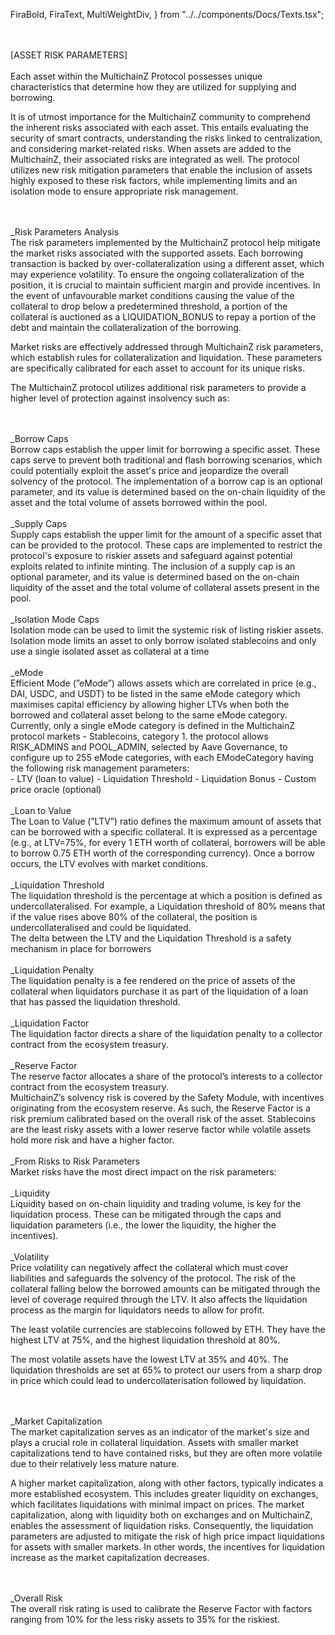   FiraBold,
  FiraText,
  MultiWeightDiv,
} from "../../components/Docs/Texts.tsx";

<br />
<br />
<FiraBold fontSize='18px'>[ASSET RISK PARAMETERS]</FiraBold>
<br />
<br />

<FiraText>
Each asset within the MultichainZ Protocol possesses unique characteristics that determine how they are utilized for supplying and borrowing. 

It is of utmost importance for the MultichainZ community to comprehend the inherent risks associated with each asset. This entails evaluating the security of smart contracts, understanding the risks linked to centralization, and considering market-related risks. When assets are added to the MultichainZ, their associated risks are integrated as well. The protocol utilizes new risk mitigation parameters that enable the inclusion of assets highly exposed to these risk factors, while implementing limits and an isolation mode to ensure appropriate risk management.

</FiraText>

<br />
<br />
<FiraBold fontSize='18px'>_Risk Parameters Analysis</FiraBold>
<br />
<FiraText>
The risk parameters implemented by the MultichainZ protocol help mitigate the market risks associated with the supported assets. Each borrowing transaction is backed by over-collateralization using a different asset, which may experience volatility. To ensure the ongoing collateralization of the position, it is crucial to maintain sufficient margin and provide incentives. In the event of unfavourable market conditions causing the value of the collateral to drop below a predetermined threshold, a portion of the collateral is auctioned as a LIQUIDATION_BONUS to repay a portion of the debt and maintain the collateralization of the borrowing.

Market risks are effectively addressed through MultichainZ risk parameters, which establish rules for collateralization and liquidation. These parameters are specifically calibrated for each asset to account for its unique risks.

The MultichainZ protocol utilizes additional risk parameters to provide a higher level of protection against insolvency such as:

</FiraText>

<br />
<br />
<FiraBold fontSize='18px'>_Borrow Caps</FiraBold>
<br />
<FiraText>
  Borrow caps establish the upper limit for borrowing a specific asset. These
  caps serve to prevent both traditional and flash borrowing scenarios, which
  could potentially exploit the asset's price and jeopardize the overall
  solvency of the protocol. The implementation of a borrow cap is an optional
  parameter, and its value is determined based on the on-chain liquidity of the
  asset and the total volume of assets borrowed within the pool.
</FiraText>

<br />
<br />
<FiraBold fontSize='18px'>_Supply Caps</FiraBold>
<br />
<FiraText>
  Supply caps establish the upper limit for the amount of a specific asset that
  can be provided to the protocol. These caps are implemented to restrict the
  protocol's exposure to riskier assets and safeguard against potential exploits
  related to infinite minting. The inclusion of a supply cap is an optional
  parameter, and its value is determined based on the on-chain liquidity of the
  asset and the total volume of collateral assets present in the pool.
</FiraText>

<br />
<br />
<FiraBold fontSize='18px'>_Isolation Mode Caps</FiraBold>
<br />
<FiraText>
  Isolation mode can be used to limit the systemic risk of listing riskier
  assets. Isolation mode limits an asset to only borrow isolated stablecoins and
  only use a single isolated asset as collateral at a time
</FiraText>

<br />
<br />
<FiraBold fontSize='18px'>_eMode</FiraBold>
<br />
<FiraText>
Efficient Mode (”eMode”) allows assets which are correlated in price (e.g., DAI, USDC, and USDT) to be listed in the same eMode category which maximises capital efficiency by allowing higher LTVs when both the borrowed and collateral asset belong to the same eMode category. Currently, only a single eMode category is defined in the MultichainZ protocol markets - Stablecoins, category 1. the protocol allows RISK_ADMINS and POOL_ADMIN, selected by Aave Governance, to configure up to 255 eMode categories, with each EModeCategory having the following risk management parameters:

</FiraText>
<br />
<CodeBlock>
- <FiraText>LTV (loan to value)</FiraText>
- <FiraText>Liquidation Threshold</FiraText>
- <FiraText>Liquidation Bonus</FiraText>
- <FiraText>Custom price oracle (optional)</FiraText>
</CodeBlock>

<br />
<br />
<FiraBold fontSize='18px'>_Loan to Value</FiraBold>
<br />
<FiraText>
  The Loan to Value (”LTV”) ratio defines the maximum amount of assets that can
  be borrowed with a specific collateral. It is expressed as a percentage (e.g.,
  at LTV=75%, for every 1 ETH worth of collateral, borrowers will be able to
  borrow 0.75 ETH worth of the corresponding currency). Once a borrow occurs,
  the LTV evolves with market conditions.
</FiraText>

<br />
<br />
<FiraBold fontSize='18px'>_Liquidation Threshold</FiraBold>
<br />
<FiraText>
  The liquidation threshold is the percentage at which a position is defined as
  undercollateralised. For example, a Liquidation threshold of 80% means that if
  the value rises above 80% of the collateral, the position is
  undercollateralised and could be liquidated. <br /> The delta between the LTV
  and the Liquidation Threshold is a safety mechanism in place for borrowers
</FiraText>

<br />
<br />
<FiraBold fontSize='18px'>_Liquidation Penalty</FiraBold>
<br />
<FiraText>
  The liquidation penalty is a fee rendered on the price of assets of the
  collateral when liquidators purchase it as part of the liquidation of a loan
  that has passed the liquidation threshold.
</FiraText>

<br />
<br />
<FiraBold fontSize='18px'>_Liquidation Factor</FiraBold>
<br />
<FiraText>
  The liquidation factor directs a share of the liquidation penalty to a
  collector contract from the ecosystem treasury.
</FiraText>

<br />
<br />
<FiraBold fontSize='18px'>_Reserve Factor</FiraBold>
<br />
<FiraText>
  The reserve factor allocates a share of the protocol’s interests to a
  collector contract from the ecosystem treasury. <br /> MultichainZ’s solvency
  risk is covered by the Safety Module, with incentives originating from the
  ecosystem reserve. As such, the Reserve Factor is a risk premium calibrated
  based on the overall risk of the asset. Stablecoins are the least risky assets
  with a lower reserve factor while volatile assets hold more risk and have a
  higher factor.
</FiraText>

<br />
<br />
<FiraBold fontSize='18px'>_From Risks to Risk Parameters</FiraBold>
<br />
<FiraText>
  Market risks have the most direct impact on the risk parameters:
</FiraText>

<br />
<br />
<FiraText fontSize='18px'>_Liquidity</FiraText>
<br />
<FiraText>
  Liquidity based on on-chain liquidity and trading volume, is key for the
  liquidation process. These can be mitigated through the caps and liquidation
  parameters (i.e., the lower the liquidity, the higher the incentives).
</FiraText>

<br />
<br />
<FiraText fontSize='18px'>_Volatility</FiraText>
<br />
<FiraText>
Price volatility can negatively affect the collateral which must cover liabilities and safeguards the solvency of the protocol. The risk of the collateral falling below the borrowed amounts can be mitigated through the level of coverage required through the LTV. It also affects the liquidation process as the margin for liquidators needs to allow for profit.

The least volatile currencies are stablecoins followed by ETH. They have the highest LTV at 75%, and the highest liquidation threshold at 80%.

The most volatile assets have the lowest LTV at 35% and 40%. The liquidation thresholds are set at 65% to protect our users from a sharp drop in price which could lead to undercollaterisation followed by liquidation.

</FiraText>

<br />
<br />
<FiraText fontSize='18px'>_Market Capitalization</FiraText>
<br />
<FiraText>
The market capitalization serves as an indicator of the market's size and plays a crucial role in collateral liquidation. Assets with smaller market capitalizations tend to have contained risks, but they are often more volatile due to their relatively less mature nature.

A higher market capitalization, along with other factors, typically indicates a more established ecosystem. This includes greater liquidity on exchanges, which facilitates liquidations with minimal impact on prices. The market capitalization, along with liquidity both on exchanges and on MultichainZ, enables the assessment of liquidation risks. Consequently, the liquidation parameters are adjusted to mitigate the risk of high price impact liquidations for assets with smaller markets. In other words, the incentives for liquidation increase as the market capitalization decreases.

</FiraText>

<br />
<br />
<FiraText fontSize='18px'>_Overall Risk</FiraText>
<br />
<FiraText>
  The overall risk rating is used to calibrate the Reserve Factor with factors
  ranging from 10% for the less risky assets to 35% for the riskiest.
</FiraText>
